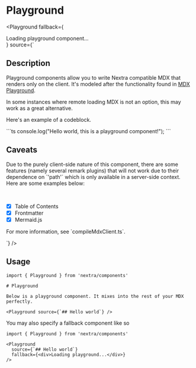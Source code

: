
# Playground

<Playground 
  fallback={<div>Loading playground component...</div>} 
  source={`
## Description

Playground components allow you to write Nextra compatible MDX that renders only
on the client. It's modeled after the functionality found in
[MDX Playground](https://mdxjs.com/playground/).

In some instances where remote loading MDX is not an option, this may work as a
great alternative.

Here's an example of a codeblock.

\`\`\`ts console.log("Hello world, this is a playground component!"); \`\`\`

## Caveats

Due to the purely client-side nature of this component, there are some features
(namely several remark plugins) that will not work due to their dependence on
\`'path'\` which is only available in a server-side context. Here are some
examples below:

<br />

- [x] Table of Contents
- [x] Frontmatter
- [x] Mermaid.js

For more information, see \`compileMdxClient.ts\`.

`} />

## Usage

```mdx
import { Playground } from 'nextra/components'

# Playground

Below is a playground component. It mixes into the rest of your MDX perfectly.

<Playground source={`## Hello world`} />
```

You may also specify a fallback component like so

```mdx
import { Playground } from 'nextra/components'

<Playground
  source={`## Hello world`}
  fallback={<div>Loading playground...</div>}
/>
```

